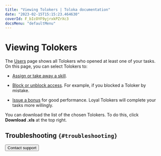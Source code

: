 ```yaml
---
title: "Viewing Tolokers | Toloka documentation"
date: "2023-02-15T15:15:23.464630"
coverId: F_bIcOYF9yjrxkPZrXc3
docsMenu: "defaultMenu"
---
```



# Viewing Tolokers

The [Users](https://platform.toloka.ai/requester/workers) page shows all Tolokers who opened at least one of your tasks. On this page, you can select Tolokers to:

- [Assign or take away a skill](/docs/guide/nav).

- [Block or unblock access](/docs/guide/ban?form-source=guide-users). For example, if you blocked a Toloker by mistake.

- [Issue a bonus](/docs/guide/bonus) for good performance. Loyal Tolokers will complete your tasks more willingly.

<SelectTolokers/>

You can download the list of the chosen Tolokers. To do this, click **Download .xls** at the top right.

## Troubleshooting `{#troubleshooting}`

<FaqSkillForDifferentProjects/>

<TroubleshootingTraining/>

<FaqInformationAboutTolokers/>

<FaqVerifyInformation/>

<FaqKnowId/>

<FaqFilterByGender/>

<Button view="defaultInverse" size="l" type="link" url="/docs/guide/troubleshooting/support?form-source=guide-users">Contact support</Button>
